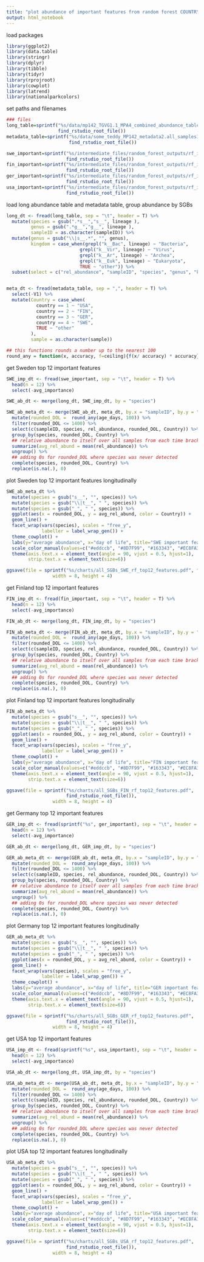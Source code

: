 ```yaml
---
title: "plot abundance of important features from random forest COUNTRY"
output: html_notebook
---
```


load packages
```r
library(ggplot2)
library(data.table)
library(stringr)
library(dplyr)
library(tibble)
library(tidyr)
library(rprojroot)
library(cowplot)
library(latrend)
library(nationalparkcolors)

```

set paths and filenames
```r
### files
long_table=sprintf("%s/data/mp142_TGVG1.1_MPA4_combined_abundance_table_longform1.tsv",
                   find_rstudio_root_file())
metadata_table=sprintf("%s/data/some_teddy_MP142_metadata2.all_samples1.delivery.csv",
                       find_rstudio_root_file())

swe_important=sprintf("%s/intermediate_files/random_forest_outputs/rf_important_all_sp_Sweden_vs_not1_pat_groups.tsv", 
                      find_rstudio_root_file())
fin_important=sprintf("%s/intermediate_files/random_forest_outputs/rf_important_all_sp_Finland_vs_not1_pat_groups.tsv", 
                      find_rstudio_root_file())
ger_important=sprintf("%s/intermediate_files/random_forest_outputs/rf_important_all_sp_Germany_vs_not1_pat_groups.tsv", 
                      find_rstudio_root_file())
usa_important=sprintf("%s/intermediate_files/random_forest_outputs/rf_important_all_sp_USA_vs_not1_pat_groups.tsv",
                      find_rstudio_root_file())

```

load long abundance table and metadata table, group abundance by SGBs
```r
long_dt <- fread(long_table, sep = "\t", header = T) %>%
  mutate(species = gsub(".*s__","s__", lineage ), 
         genus = gsub(".*g__","g__", lineage ),
         sampleID = as.character(sampleID)) %>%
  mutate(genus = gsub("\\|s__.*", "", genus),
         kingdom = case_when(grepl("k__Bac", lineage) ~ "Bacteria", 
                           grepl("k__Vir", lineage) ~ "Virus",
                           grepl("k__Ar", lineage) ~ "Archea",
                           grepl("k__Euk", lineage) ~ "Eukaryota",
                           TRUE ~ "other")) %>%
  subset(select = c("rel_abundance", "sampleID", "species", "genus", "kingdom"))


meta_dt <- fread(metadata_table, sep = ",", header = T) %>%
  select(-V1) %>%
  mutate(Country = case_when(
           country == 1 ~ "USA",
           country == 2 ~ "FIN",
           country == 3 ~ "GER",
           country == 4 ~ "SWE",
           TRUE ~ "other"
         ),
         sample = as.character(sample))

## this functions rounds a number up to the nearest 100
round_any = function(x, accuracy, f=ceiling){f(x/ accuracy) * accuracy}

```

get Sweden top 12 important features
```r
SWE_imp_dt <- fread(swe_important, sep = "\t", header = T) %>%
  head(n = 12) %>%
  select(-avg_importance)

SWE_ab_dt <- merge(long_dt, SWE_imp_dt, by = "species") 

SWE_ab_meta_dt <- merge(SWE_ab_dt, meta_dt, by.x = "sampleID", by.y = "sample") %>%
  mutate(rounded_DOL =  round_any(age_days, 100)) %>%
  filter(rounded_DOL <= 1400) %>%
  select(c(sampleID, species, rel_abundance, rounded_DOL, Country)) %>%
  group_by(species, rounded_DOL, Country) %>%
  ## relative abundance to itself over all samples from each time bracket
  summarize(avg_rel_abund = mean(rel_abundance)) %>%
  ungroup() %>%
  ## adding 0s for rounded_DOL where species was never detected
  complete(species, rounded_DOL, Country) %>%
  replace(is.na(.), 0)

```

plot Sweden top 12 important features longitudinally
```r
SWE_ab_meta_dt %>%
  mutate(species = gsub("s__", "", species)) %>%
  mutate(species = gsub("\\|t__", " ", species)) %>%
  mutate(species = gsub("_", " ", species)) %>%
  ggplot(aes(x = rounded_DOL, y = avg_rel_abund, color = Country)) +
  geom_line() +
  facet_wrap(vars(species), scales = "free_y", 
             labeller = label_wrap_gen()) +
  theme_cowplot() + 
  labs(y="average abundance", x="day of life", title="SWE important features") +
  scale_color_manual(values=c("#eddccb", "#8D7F99", "#163343", "#EC8FA3")) +
  theme(axis.text.x = element_text(angle = 90, vjust = 0.5, hjust=1), 
        strip.text.x = element_text(size=6))

ggsave(file = sprintf("%s/charts/all_SGBs_SWE_rf_top12_features.pdf", find_rstudio_root_file()), 
                 width = 8, height = 4)
```

get Finland top 12 important features
```r
FIN_imp_dt <- fread(fin_important, sep = "\t", header = T) %>%
  head(n = 12) %>%
  select(-avg_importance)

FIN_ab_dt <- merge(long_dt, FIN_imp_dt, by = "species") 

FIN_ab_meta_dt <- merge(FIN_ab_dt, meta_dt, by.x = "sampleID", by.y = "sample") %>%
  mutate(rounded_DOL =  round_any(age_days, 100)) %>%
  filter(rounded_DOL <= 1400) %>%
  select(c(sampleID, species, rel_abundance, rounded_DOL, Country)) %>%
  group_by(species, rounded_DOL, Country) %>%
  ## relative abundance to itself over all samples from each time bracket
  summarize(avg_rel_abund = mean(rel_abundance)) %>%
  ungroup() %>%
  ## adding 0s for rounded_DOL where species was never detected
  complete(species, rounded_DOL, Country) %>%
  replace(is.na(.), 0)

```

plot Finland top 12 important features longitudinally
```r
FIN_ab_meta_dt %>%
  mutate(species = gsub("s__", "", species)) %>%
  mutate(species = gsub("\\|t__", " ", species)) %>%
  mutate(species = gsub("_", " ", species)) %>%
  ggplot(aes(x = rounded_DOL, y = avg_rel_abund, color = Country)) +
  geom_line() +
  facet_wrap(vars(species), scales = "free_y", 
             labeller = label_wrap_gen()) +
  theme_cowplot() + 
  labs(y="average abundance", x="day of life", title="FIN important features") +
  scale_color_manual(values=c("#eddccb", "#8D7F99", "#163343", "#EC8FA3")) +
  theme(axis.text.x = element_text(angle = 90, vjust = 0.5, hjust=1), 
        strip.text.x = element_text(size=6))

ggsave(file = sprintf("%s/charts/all_SGBs_FIN_rf_top12_features.pdf",
                      find_rstudio_root_file()), 
                 width = 8, height = 4)
```

get Germany top 12 important features
```r
GER_imp_dt <- fread(sprintf("%s", ger_important), sep = "\t", header = T) %>%
  head(n = 12) %>%
  select(-avg_importance)

GER_ab_dt <- merge(long_dt, GER_imp_dt, by = "species") 

GER_ab_meta_dt <- merge(GER_ab_dt, meta_dt, by.x = "sampleID", by.y = "sample") %>%
  mutate(rounded_DOL =  round_any(age_days, 100)) %>%
  filter(rounded_DOL <= 1400) %>%
  select(c(sampleID, species, rel_abundance, rounded_DOL, Country)) %>%
  group_by(species, rounded_DOL, Country) %>%
  ## relative abundance to itself over all samples from each time bracket
  summarize(avg_rel_abund = mean(rel_abundance)) %>%
  ungroup() %>%
  ## adding 0s for rounded_DOL where species was never detected
  complete(species, rounded_DOL, Country) %>%
  replace(is.na(.), 0)

```

plot Germany top 12 important features longitudinally
```r
GER_ab_meta_dt %>%
  mutate(species = gsub("s__", "", species)) %>%
  mutate(species = gsub("\\|t__", " ", species)) %>%
  mutate(species = gsub("_", " ", species)) %>%
  ggplot(aes(x = rounded_DOL, y = avg_rel_abund, color = Country)) +
  geom_line() +
  facet_wrap(vars(species), scales = "free_y", 
             labeller = label_wrap_gen()) +
  theme_cowplot() + 
  labs(y="average abundance", x="day of life", title="GER important features") +
  scale_color_manual(values=c("#eddccb", "#8D7F99", "#163343", "#EC8FA3")) +
  theme(axis.text.x = element_text(angle = 90, vjust = 0.5, hjust=1), 
        strip.text.x = element_text(size=6))

ggsave(file = sprintf("%s/charts/all_SGBs_GER_rf_top12_features.pdf",
                      find_rstudio_root_file()), 
                 width = 8, height = 4)
```

get USA top 12 important features
```r
USA_imp_dt <- fread(sprintf("%s", usa_important), sep = "\t", header = T) %>%
  head(n = 12) %>%
  select(-avg_importance)

USA_ab_dt <- merge(long_dt, USA_imp_dt, by = "species") 

USA_ab_meta_dt <- merge(USA_ab_dt, meta_dt, by.x = "sampleID", by.y = "sample") %>%
  mutate(rounded_DOL =  round_any(age_days, 100)) %>%
  filter(rounded_DOL <= 1400) %>%
  select(c(sampleID, species, rel_abundance, rounded_DOL, Country)) %>%
  group_by(species, rounded_DOL, Country) %>%
  ## relative abundance to itself over all samples from each time bracket
  summarize(avg_rel_abund = mean(rel_abundance)) %>%
  ungroup() %>%
  ## adding 0s for rounded_DOL where species was never detected
  complete(species, rounded_DOL, Country) %>%
  replace(is.na(.), 0)

```

plot USA top 12 important features longitudinally
```r
USA_ab_meta_dt %>%
  mutate(species = gsub("s__", "", species)) %>%
  mutate(species = gsub("\\|t__", " ", species)) %>%
  mutate(species = gsub("_", " ", species)) %>%
  ggplot(aes(x = rounded_DOL, y = avg_rel_abund, color = Country)) +
  geom_line() +
  facet_wrap(vars(species), scales = "free_y", 
             labeller = label_wrap_gen()) +
  theme_cowplot() + 
  labs(y="average abundance", x="day of life", title="USA important features") +
  scale_color_manual(values=c("#eddccb", "#8D7F99", "#163343", "#EC8FA3")) +
  theme(axis.text.x = element_text(angle = 90, vjust = 0.5, hjust=1), 
        strip.text.x = element_text(size=6))

ggsave(file = sprintf("%s/charts/all_SGBs_USA_rf_top12_features.pdf",
                      find_rstudio_root_file()), 
                 width = 8, height = 4)
```




